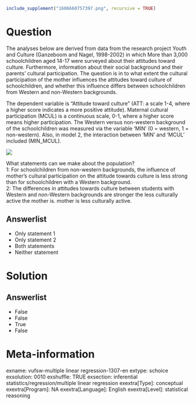 ```r
include_supplement("1606660757397.png", recursive = TRUE)
```

Question
========
The analyses below are derived from data from the research project Youth and Culture (Ganzeboom and Nagel, 1998-2002) in which More than 3,000 schoolchildren aged 14-17 were surveyed about their attitudes toward culture. Furthermore, information about their social background and their parents' cultural participation. The question is in to what extent the cultural participation of the mother influences the attitudes toward culture of schoolchildren, and whether this influence differs between schoolchildren from Western and non-Western backgrounds.  
  
The dependent variable is "Attitude toward culture" (ATT: a scale 1-4, where a higher score indicates a more positive attitude). Maternal cultural participation (MCUL) is a continuous scale, 0-1, where a higher score means higher participation. The Western versus non-western background of the schoolchildren was measured via the variable 'MIN' (0 = western, 1 = non-western). Also, in model 2, the interaction between 'MIN' and 'MCUL' included (MIN_MCUL).  
  
  
![](1606660757397.png)
  
What statements can we make about the population?  
1: For schoolchildren from non-western backgrounds, the influence of mother's cultural participation on the attitude towards culture is less strong than for schoolchildren with a Western background.  
2: The differences in attitudes towards culture between students with Western and non-Western backgrounds are stronger the less culturally active the mother is. mother is less culturally active.

Answerlist
----------
* Only statement 1
* Only statement 2
* Both statements
* Neither statement

Solution
========

Answerlist
----------
* False
* False
* True
* False

Meta-information
================
exname: vufsw-multiple linear regression-1307-en
extype: schoice
exsolution: 0010
exshuffle: TRUE
exsection: inferential statistics/regression/multiple linear regression
exextra[Type]: conceptual
exextra[Program]: NA
exextra[Language]: English
exextra[Level]: statistical reasoning

